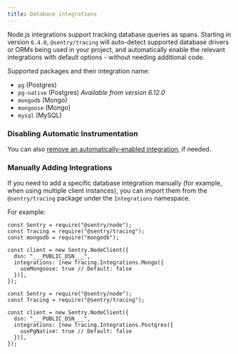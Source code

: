 ```yaml
---
title: Database integrations
---
```


Node.js integrations support tracking database queries as spans. Starting in version `6.4.0`, `@sentry/tracing` will auto-detect supported database drivers or ORMs being used in your project, and automatically enable the relevant integrations with default options - without needing additional code.

Supported packages and their integration name: 
- `pg` (Postgres)
- `pg-native` (Postgres) _Available from version 6.12.0_
- `mongodb` (Mongo)
- `mongoose` (Mongo)
- `mysql` (MySQL)

### Disabling Automatic Instrumentation

You can also [remove an automatically-enabled integration](/platforms/node/configuration/integrations/#removing-an-integration), if needed.

### Manually Adding Integrations

If you need to add a specific database integration manually (for example, when using multiple client instances), you can import them from the `@sentry/tracing` package under the `Integrations` namespace.

For example:

```javascript{tabTitle: MongoDB}
const Sentry = require("@sentry/node");
const Tracing = require("@sentry/tracing");
const mongodb = require("mongodb");

const client = new Sentry.NodeClient({
  dsn: "___PUBLIC_DSN___",
  integrations: [new Tracing.Integrations.Mongo({
    useMongoose: true // Default: false
  })],
});
```

```javascript{tabTitle: Postgres}
const Sentry = require("@sentry/node");
const Tracing = require("@sentry/tracing");

const client = new Sentry.NodeClient({
  dsn: "___PUBLIC_DSN___",
  integrations: [new Tracing.Integrations.Postgres({
    usePgNative: true // Default: false
  })],
});
```
